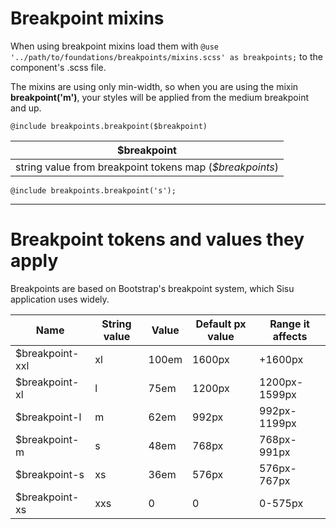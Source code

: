 
<Meta title="Foundations/Breakpoints" />

# Breakpoint mixins

When using breakpoint mixins load them with `@use '../path/to/foundations/breakpoints/mixins.scss' as breakpoints;` to the component's .scss file.

The mixins are using only min-width, so when you are using the mixin **breakpoint('m')**, your styles will be applied from the medium breakpoint and up.

```
@include breakpoints.breakpoint($breakpoint)
```

| $breakpoint                                              |
| -------------------------------------------------------- |
| string value from breakpoint tokens map (_$breakpoints_) |

```
@include breakpoints.breakpoint('s');
```

<hr />

# Breakpoint tokens and values they apply

Breakpoints are based on Bootstrap's breakpoint system, which Sisu application uses widely.

| Name            | String value | Value | Default px value | Range it affects |
| --------------- | ------------ | ----- | ---------------- | ---------------- |
| $breakpoint-xxl | xl           | 100em | 1600px           | +1600px          |
| $breakpoint-xl  | l            | 75em  | 1200px           | 1200px-1599px    |
| $breakpoint-l   | m            | 62em  | 992px            | 992px-1199px     |
| $breakpoint-m   | s            | 48em  | 768px            | 768px-991px      |
| $breakpoint-s   | xs           | 36em  | 576px            | 576px-767px      |
| $breakpoint-xs  | xxs          | 0     | 0                | 0-575px          |
